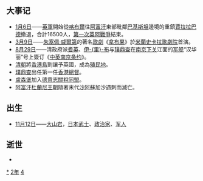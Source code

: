{{yearTOC|1842|清'''[[道光|道光]]二十二年'''；越南'''[[绍治|绍治]]二年'''；日本'''[[天保_(日本)|天保]]十三年'''}}
== 大事记 ==
*[[1月6日|1月6日]]——[[英軍|英軍]]開始從[[喀布爾|喀布爾]]往[[阿富汗|阿富汗]]東部毗鄰[[巴基斯坦|巴基斯坦]]邊境的重鎮[[贾拉拉巴德_(阿富汗)|賈拉拉巴德]]撤退，合計16500人，[[第一次英阿戰爭|第一次英阿戰爭]]結束。
*[[3月9日|3月9日]]——[[朱塞佩·威尔第|朱塞佩·威爾第]]的著名[[歌剧|歌劇]]《[[拿布果|拿布果]]》於[[米蘭|米蘭]][[斯卡拉大劇院|史卡拉歌劇院]]首演。
*[[8月29日|8月29日]]——清政府派[[耆英|耆英]]、[[伊里布|伊-{里}-布]]与[[砵甸乍|璞鼎查]]在[[南京市|南京]][[下关区|下关]]江面的[[軍艦|军舰]]“汉华丽”号上簽订《[[南京条约|中英南京条约]]》。
*[[清朝|清朝]]將[[香港島|香港島]]割讓予英國，成為[[殖民地|殖民地]]。
*[[砵甸乍|璞鼎查]]出任第一任[[香港總督|香港總督]]。
*[[盧森堡|盧森堡]]加入[[德意志關稅同盟|德意志關稅同盟]]。
*[[阿富汗|阿富汗]][[杜蘭尼王朝|杜蘭尼王朝]]隨著末代[[沙阿|沙阿]]蘇加沙遇刺而滅亡。

== 出生 ==
*[[11月12日|11月12日]]——[[大山巖|大山岩]]，[[武士_(日本)|日本武士]]、[[政治家|政治家]]、[[军人|军人]]

== 逝世 ==
{{Wikisource year mention}}
*

[[Category:1842年|*]]
[[Category:1840年代|2年]]
[[Category:19世纪各年|4]]